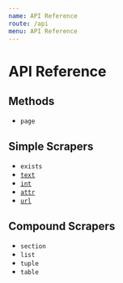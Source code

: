 ```yaml
---
name: API Reference
route: /api
menu: API Reference
---
```


# API Reference

## Methods

  <!-- - [`page`](./api/page) -->

- `page`

## Simple Scrapers

<!-- - [`exists`](./api/exists) -->

- `exists`
- [`text`](./api/text)
- [`int`](./api/int)
- [`attr`](./api/attr)
- [`url`](./api/url)

## Compound Scrapers

<!-- - [`section`](./api/section) -->

- `section`
  <!-- - [`list`](./api/list) -->
- `list`
  <!-- - [`tuple`](./api/tuple) -->
- `tuple`
  <!-- - [`table`](./api/table) -->
- `table`
